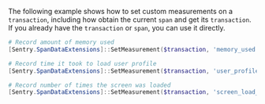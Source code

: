 The following example shows how to set custom measurements on a `transaction`, including how obtain the current `span` and get its `transaction`.
If you already have the `transaction` or `span`, you can use it directly.

```powershell
# Record amount of memory used
[Sentry.SpanDataExtensions]::SetMeasurement($transaction, 'memory_used', 64, [Sentry.MeasurementUnit+Information]::Megabyte)

# Record time it took to load user profile
[Sentry.SpanDataExtensions]::SetMeasurement($transaction, 'user_profile_loading_time', 1.3, [Sentry.MeasurementUnit+Duration]::Second)

# Record number of times the screen was loaded
[Sentry.SpanDataExtensions]::SetMeasurement($transaction, 'screen_load_count', 4)
```
